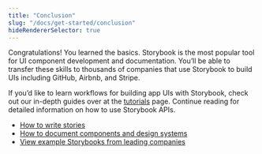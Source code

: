 ```yaml
---
title: "Conclusion"
slug: "/docs/get-started/conclusion"
hideRendererSelector: true
---
```


Congratulations! You learned the basics. Storybook is the most popular tool for UI component development and documentation. You’ll be able to transfer these skills to thousands of companies that use Storybook to build UIs including GitHub, Airbnb, and Stripe.

If you’d like to learn workflows for building app UIs with Storybook, check out our in-depth guides over at the [tutorials](https://storybook.js.org/tutorials/) page. Continue reading for detailed information on how to use Storybook APIs.

- [How to write stories](../writing-stories/index.md)
- [How to document components and design systems](../writing-docs/index.md)
- [View example Storybooks from leading companies](https://storybook.js.org/showcase)
